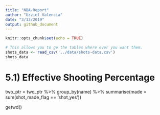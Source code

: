 ```yaml
---
title: "NBA-Report"
author: "Uzziel Valencia"
date: "3/13/2019"
output: github_document
---
```


```r
knitr::opts_chunk$set(echo = TRUE)
```

```r
# This allows you to ge the tables where ever you want them.
shots_data <- read_csv('../data/shots-data.csv')
shots_data
```

# 5.1) Effective Shooting Percentage

two_ptr = two_ptr %>%
  group_by(name) %>%
  summarise(made = sum(shot_made_flag == 'shot_yes'))
  
getwd()